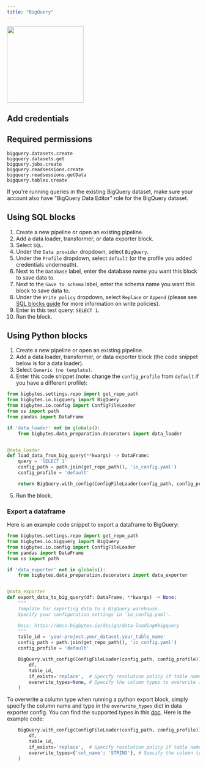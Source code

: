 ```yaml
---
title: "BigQuery"
---
```


<img
  alt=""
  src="https://www.vectorlogo.zone/logos/google_bigquery/google_bigquery-ar21.svg"
  height="200"
/>

## Add credentials

<Snippet file="google-auth.mdx"/>

## Required permissions

```
bigquery.datasets.create
bigquery.datasets.get
bigquery.jobs.create
bigquery.readsessions.create
bigquery.readsessions.getData
bigquery.tables.create
```

If you're running queries in the existing BigQuery dataset, make sure your account also have "BigQuery Data Editor"
role for the BigQuery dataset.

## Using SQL blocks

1. Create a new pipeline or open an existing pipeline.
2. Add a data loader, transformer, or data exporter block.
3. Select `SQL`.
4. Under the `Data provider` dropdown, select `BigQuery`.
5. Under the `Profile` dropdown, select `default` (or the profile you added
   credentials underneath).
6. Next to the `Database` label, enter the database name you want this block to
   save data to.
7. Next to the `Save to schema` label, enter the schema name you want this block
   to save data to.
8. Under the `Write policy` dropdown, select `Replace` or `Append` (please see
   [SQL blocks guide](/guides/blocks/sql-blocks)
   for more information on write policies).
9. Enter in this test query: `SELECT 1`.
10. Run the block.

## Using Python blocks

1. Create a new pipeline or open an existing pipeline.
2. Add a data loader, transformer, or data exporter block (the code snippet
   below is for a data loader).
3. Select `Generic (no template)`.
4. Enter this code snippet (note: change the `config_profile` from `default` if
   you have a different profile):

```python
from bigbytes.settings.repo import get_repo_path
from bigbytes.io.bigquery import BigQuery
from bigbytes.io.config import ConfigFileLoader
from os import path
from pandas import DataFrame

if 'data_loader' not in globals():
    from bigbytes.data_preparation.decorators import data_loader


@data_loader
def load_data_from_big_query(**kwargs) -> DataFrame:
    query = 'SELECT 1'
    config_path = path.join(get_repo_path(), 'io_config.yaml')
    config_profile = 'default'

    return BigQuery.with_config(ConfigFileLoader(config_path, config_profile)).load(query)
```

5. Run the block.


### Export a dataframe

Here is an example code snippet to export a dataframe to BigQuery:

```python
from bigbytes.settings.repo import get_repo_path
from bigbytes.io.bigquery import BigQuery
from bigbytes.io.config import ConfigFileLoader
from pandas import DataFrame
from os import path

if 'data_exporter' not in globals():
    from bigbytes.data_preparation.decorators import data_exporter


@data_exporter
def export_data_to_big_query(df: DataFrame, **kwargs) -> None:
    """
    Template for exporting data to a BigQuery warehouse.
    Specify your configuration settings in 'io_config.yaml'.

    Docs: https://docs.bigbytes.io/design/data-loading#bigquery
    """
    table_id = 'your-project.your_dataset.your_table_name'
    config_path = path.join(get_repo_path(), 'io_config.yaml')
    config_profile = 'default'

    BigQuery.with_config(ConfigFileLoader(config_path, config_profile)).export(
        df,
        table_id,
        if_exists='replace',  # Specify resolution policy if table name already exists
        overwrite_types=None, # Specify the column types to overwrite in a dictionary
    )
```

To overwrite a column type when running a python export block, simply specify the column name and type in the `overwrite_types` dict in data exporter config.
You can find the supported types in this [doc](https://cloud.google.com/bigquery/docs/reference/rest/v2/tables#TableFieldSchema.FIELDS.type). Here is the example code:
```python
    BigQuery.with_config(ConfigFileLoader(config_path, config_profile)).export(
        df,
        table_id,
        if_exists='replace',  # Specify resolution policy if table name already exists
        overwrite_types={'col_name': 'STRING'}, # Specify the column types to overwrite
    )
```
